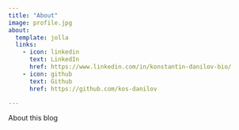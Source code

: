 ```yaml
---
title: "About"
image: profile.jpg
about:
  template: jolla
  links:
    - icon: linkedin
      text: LinkedIn
      href: https://www.linkedin.com/in/konstantin-danilov-bio/
    - icon: github
      text: Github
      href: https://github.com/kos-danilov

---
```


About this blog
